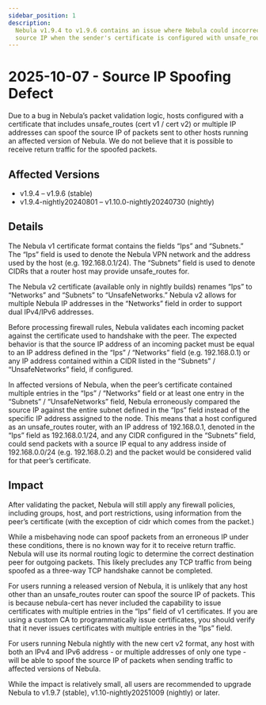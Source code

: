 ```yaml
---
sidebar_position: 1
description:
  Nebula v1.9.4 to v1.9.6 contains an issue where Nebula could incorrectly accept and process a packet from an erroneous
  source IP when the sender's certificate is configured with unsafe_routes.
---
```


# 2025-10-07 - Source IP Spoofing Defect

Due to a bug in Nebula’s packet validation logic, hosts configured with a certificate that includes unsafe_routes (cert
v1 / cert v2) or multiple IP addresses can spoof the source IP of packets sent to other hosts running an affected
version of Nebula. We do not believe that it is possible to receive return traffic for the spoofed packets.

## Affected Versions

- v1.9.4 &ndash; v1.9.6 (stable)
- v1.9.4-nightly20240801 &ndash; v1.10.0-nightly20240730 (nightly)

## Details

The Nebula v1 certificate format contains the fields “Ips” and “Subnets.” The “Ips” field is used to denote the Nebula
VPN network and the address used by the host (e.g. 192.168.0.1/24). The “Subnets” field is used to denote CIDRs that a
router host may provide unsafe_routes for.

The Nebula v2 certificate (available only in nightly builds) renames “Ips” to “Networks” and “Subnets” to
“UnsafeNetworks.” Nebula v2 allows for multiple Nebula IP addresses in the “Networks” field in order to support dual
IPv4/IPv6 addresses.

Before processing firewall rules, Nebula validates each incoming packet against the certificate used to handshake with
the peer. The expected behavior is that the source IP address of an incoming packet must be equal to an IP address
defined in the “Ips” / “Networks” field (e.g. 192.168.0.1) or any IP address contained within a CIDR listed in the
“Subnets” / “UnsafeNetworks” field, if configured.

In affected versions of Nebula, when the peer’s certificate contained multiple entries in the “Ips” / “Networks” field
or at least one entry in the “Subnets” / “UnsafeNetworks” field, Nebula erroneously compared the source IP against the
entire subnet defined in the “Ips” field instead of the specific IP address assigned to the node. This means that a host
configured as an unsafe_routes router, with an IP address of 192.168.0.1, denoted in the “Ips” field as 192.168.0.1/24,
and any CIDR configured in the “Subnets” field, could send packets with a source IP equal to any address inside of
192.168.0.0/24 (e.g. 192.168.0.2) and the packet would be considered valid for that peer’s certificate.

## Impact

After validating the packet, Nebula will still apply any firewall policies, including groups, host, and port
restrictions, using information from the peer’s certificate (with the exception of cidr which comes from the packet.)

While a misbehaving node can spoof packets from an erroneous IP under these conditions, there is no known way for it to
receive return traffic. Nebula will use its normal routing logic to determine the correct destination peer for outgoing
packets. This likely precludes any TCP traffic from being spoofed as a three-way TCP handshake cannot be completed.

For users running a released version of Nebula, it is unlikely that any host other than an unsafe_routes router can
spoof the source IP of packets. This is because nebula-cert has never included the capability to issue certificates with
multiple entries in the “Ips” field of v1 certificates. If you are using a custom CA to programmatically issue
certificates, you should verify that it never issues certificates with multiple entries in the “Ips” field.

For users running Nebula nightly with the new cert v2 format, any host with both an IPv4 and IPv6 address - or multiple
addresses of only one type - will be able to spoof the source IP of packets when sending traffic to affected versions of
Nebula.

While the impact is relatively small, all users are recommended to upgrade Nebula to v1.9.7 (stable),
v1.10-nightly20251009 (nightly) or later.
